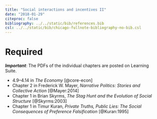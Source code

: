 ```yaml
---
title: "Social interactions and incentives II"
date: "2018-01-29"
citeproc: false
bibliography: ../../static/bib/references.bib
csl: ../../static/bib/chicago-fullnote-bibliography-no-bib.csl
---
```


# Required

***Important***: The PDFs of the individual chapters are posted on Learning Suite.

- <i class="fa fa-book" aria-hidden="true"></i> 4.9–4.14 in *The Economy* [@core-econ]
- <i class="fa fa-file-pdf-o" aria-hidden="true"></i> Chapter 2 in Frederick W. Mayer, *Narrative Politics: Stories and Collective Action* [@Mayer:2014]
- <i class="fa fa-file-pdf-o" aria-hidden="true"></i> Chapter 1 in Brian Skyrms, *The Stag Hunt and the Evolution of Social Structure* [@Skyrms:2003]
- <i class="fa fa-file-pdf-o" aria-hidden="true"></i> Chapter 1 in Timur Kuran, *Private Truths, Public Lies: The Social Consequences of Preference Falsification* [@Kuran:1995]
